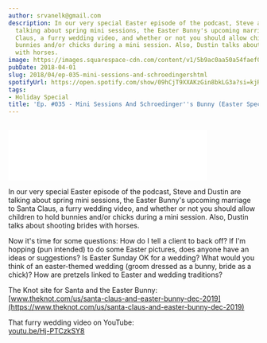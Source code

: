 ```yaml
---
author: srvanelk@gmail.com
description: In our very special Easter episode of the podcast, Steve and Dustin are
  talking about spring mini sessions, the Easter Bunny's upcoming marriage to Santa
  Claus, a furry wedding video, and whether or not you should allow children to hold
  bunnies and/or chicks during a mini session. Also, Dustin talks about shooting brides
  with horses.
image: https://images.squarespace-cdn.com/content/v1/5b9ac0aa50a54faef024c950/1574375535210-UX2JEOW3KVYL4HD7F2V7/easter.jpeg?format=original
pubDate: 2018-04-01
slug: 2018/04/ep-035-mini-sessions-and-schroedingershtml
spotifyUrl: https://open.spotify.com/show/09hCjT9XXAKzGin8bkLG3a?si=kjRZvQ1JTb6Ov3HVzSSlWA
tags:
- Holiday Special
title: 'Ep. #035 - Mini Sessions And Schroedinger''s Bunny (Easter Special)'
---
```


<figure>
  <img src="https://images.squarespace-cdn.com/content/v1/5b9ac0aa50a54faef024c950/1574375535210-UX2JEOW3KVYL4HD7F2V7/easter.jpeg?format=original" alt="" />
</figure>
<iframe class="embedly-embed" src="//cdn.embedly.com/widgets/media.html?src=https%3A%2F%2Fanchor.fm%2Fweddingphotohangover%2Fembed%2Fepisodes%2FEp--035---Mini-Sessions-And-Schroedingers-Bunny-Easter-Special-e1rih3&url=https%3A%2F%2Fanchor.fm%2Fweddingphotohangover%2Fepisodes%2FEp--035---Mini-Sessions-And-Schroedingers-Bunny-Easter-Special-e1rih3&image=http%3A%2F%2Fi1.sndcdn.com%2Fartworks-000325880336-gat24o-original.jpg&key=61d05c9d54e8455ea7a9677c366be814&type=text%2Fhtml&schema=anchor&wmode=opaque" width="400" height="102" scrolling="no" frameborder="0" allow="autoplay; fullscreen" allowfullscreen="true"></iframe>

In our very special Easter episode of the podcast, Steve and Dustin are talking about spring mini sessions, the Easter Bunny's upcoming marriage to Santa Claus, a furry wedding video, and whether or not you should allow children to hold bunnies and/or chicks during a mini session. Also, Dustin talks about shooting brides with horses.

Now it's time for some questions: How do I tell a client to back off? If I'm hopping (pun intended) to do some Easter pictures, does anyone have an ideas or suggestions? Is Easter Sunday OK for a wedding? What would you think of an easter-themed wedding (groom dressed as a bunny, bride as a chick)? How are pretzels linked to Easter and wedding traditions?

The Knot site for Santa and the Easter Bunny:  
[www.theknot.com/us/santa-claus-and-easter-bunny-dec-2019](https://www.theknot.com/us/santa-claus-and-easter-bunny-dec-2019)

That furry wedding video on YouTube:  
[youtu.be/Hj-PTCzkSY8](http://youtu.be/Hj-PTCzkSY8)